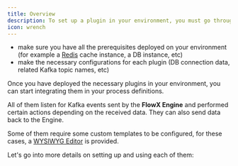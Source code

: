 ```yaml
---
title: Overview
description: To set up a plugin in your environment, you must go through the next steps.
icon: wrench
---
```


* make sure you have all the prerequisites deployed on your environment (for example a [Redis](../../4.0/docs/platform-overview/frameworks-and-standards/event-driven-architecture-frameworks/intro-to-redis) cache instance, a DB instance, etc)
* make the necessary configurations for each plugin (DB connection data, related Kafka topic names, etc)

Once you have deployed the necessary plugins in your environment, you can start integrating them in your process definitions.

All of them listen for Kafka events sent by the **FlowX Engine** and performed certain actions depending on the received data. They can also send data back to the Engine.

Some of them require some custom templates to be configured, for these cases, a [WYSIWYG Editor](../../4.0/docs/platform-deep-dive/plugins/wysiwyg) is provided.

Let's go into more details on setting up and using each of them:

<CardGroup cols={2}>

<Card title ="Documents plugin" href="documents-plugin-setup" icon ="file">

</Card>

<Card title ="Notifications plugin" href = "notifications-plugin-setup" icon ="envelope">

</Card>

<Card title ="Task management" href ="task-management-plugin-setup" icon ="list-check">

</Card>

<Card title ="OCR plugin" href ="ocr-plugin-setup" icon = "file-magnifying-glass">

</Card>

<Card title ="Reporting" href ="reporting-setup" icon ="chart-simple">

</Card>

<Card title ="Customer management" href ="customer-management-plugin-configuration" icon ="users">

</Card>

</CardGroup>

